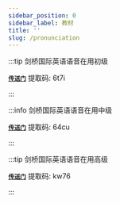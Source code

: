 ```yaml
---
sidebar_position: 0
sidebar_label: 教材
title: ''
slug: /pronunciation
---
```


:::tip 剑桥国际英语语音在用初级

[**`传送门`**](https://www.aliyundrive.com/s/o8UVNBmHhzD)
提取码: 6t7i

:::

:::info 剑桥国际英语语音在用中级

[**`传送门`**](https://www.aliyundrive.com/s/evkXHjEqPD9)
提取码: 64cu

:::

:::tip 剑桥国际英语语音在用高级

[**`传送门`**](https://www.aliyundrive.com/s/UWQ484mHnGM)
提取码: kw76

:::
